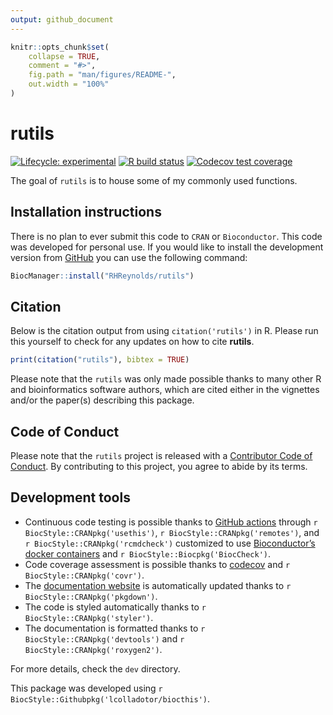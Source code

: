 ```yaml
---
output: github_document
---
```


<!-- README.md is generated from README.Rmd. Please edit that file -->

```r
knitr::opts_chunk$set(
    collapse = TRUE,
    comment = "#>",
    fig.path = "man/figures/README-",
    out.width = "100%"
)
```

# rutils

<!-- badges: start -->
[![Lifecycle: experimental](https://img.shields.io/badge/lifecycle-experimental-orange.svg)](https://www.tidyverse.org/lifecycle/#experimental)
[![R build status](https://github.com/RHReynolds/rutils/workflows/R-CMD-check-bioc/badge.svg)](https://github.com/RHReynolds/rutils/actions)
[![Codecov test coverage](https://codecov.io/gh/RHReynolds/rutils/branch/master/graph/badge.svg)](https://codecov.io/gh/RHReynolds/rutils?branch=master)
<!-- badges: end -->

The goal of `rutils` is to house some of my commonly used functions.

## Installation instructions

There is no plan to ever submit this code to `CRAN` or `Bioconductor`. This code was developed for personal use. If you would like to install the development version from [GitHub](https://github.com/) you can use the following command:

```r
BiocManager::install("RHReynolds/rutils")
```

## Citation

Below is the citation output from using `citation('rutils')` in R. Please
run this yourself to check for any updates on how to cite __rutils__.

```r
print(citation("rutils"), bibtex = TRUE)
```

Please note that the `rutils` was only made possible thanks to many other R and bioinformatics software authors, which are cited either in the vignettes and/or the paper(s) describing this package.

## Code of Conduct

Please note that the `rutils` project is released with a [Contributor Code of Conduct](https://contributor-covenant.org/version/2/0/CODE_OF_CONDUCT.html). By contributing to this project, you agree to abide by its terms.

## Development tools

* Continuous code testing is possible thanks to [GitHub actions](https://www.tidyverse.org/blog/2020/04/usethis-1-6-0/)  through `r BiocStyle::CRANpkg('usethis')`, `r BiocStyle::CRANpkg('remotes')`, and `r BiocStyle::CRANpkg('rcmdcheck')` customized to use [Bioconductor's docker containers](https://www.bioconductor.org/help/docker/) and `r BiocStyle::Biocpkg('BiocCheck')`.
* Code coverage assessment is possible thanks to [codecov](https://codecov.io/gh) and `r BiocStyle::CRANpkg('covr')`.
* The [documentation website](http://RHReynolds.github.io/rutils) is automatically updated thanks to `r BiocStyle::CRANpkg('pkgdown')`.
* The code is styled automatically thanks to `r BiocStyle::CRANpkg('styler')`.
* The documentation is formatted thanks to `r BiocStyle::CRANpkg('devtools')` and `r BiocStyle::CRANpkg('roxygen2')`.

For more details, check the `dev` directory.

This package was developed using `r BiocStyle::Githubpkg('lcolladotor/biocthis')`.


